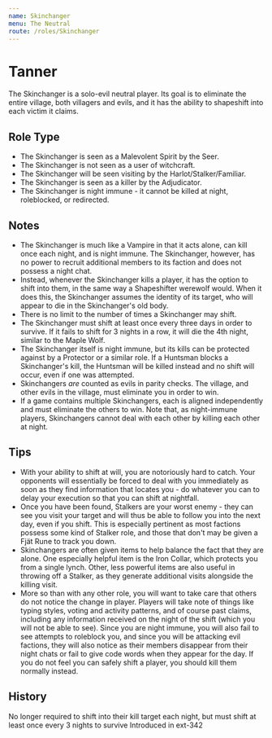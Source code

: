 ```yaml
---
name: Skinchanger
menu: The Neutral
route: /roles/Skinchanger
---
```



# Tanner

The Skinchanger is a solo-evil neutral player. Its goal is to eliminate the entire village, both villagers and evils, and it has the ability to shapeshift into each victim it claims.

## Role Type

- The Skinchanger is seen as a Malevolent Spirit by the Seer.
- The Skinchanger is not seen as a user of witchcraft.
- The Skinchanger will be seen visiting by the Harlot/Stalker/Familiar.
- The Skinchanger is seen as a killer by the Adjudicator.
- The Skinchanger is night immune - it cannot be killed at night, roleblocked, or redirected.

## Notes

- The Skinchanger is much like a Vampire in that it acts alone, can kill once each night, and is night immune. The Skinchanger, however, has no power to recruit additional members to its faction and does not possess a night chat.
- Instead, whenever the Skinchanger kills a player, it has the option to shift into them, in the same way a Shapeshifter werewolf would. When it does this, the Skinchanger assumes the identity of its target, who will appear to die in the Skinchanger's old body.
- There is no limit to the number of times a Skinchanger may shift.
- The Skinchanger must shift at least once every three days in order to survive. If it fails to shift for 3 nights in a row, it will die the 4th night, similar to the Maple Wolf.
- The Skinchanger itself is night immune, but its kills can be protected against by a Protector or a similar role. If a Huntsman blocks a Skinchanger's kill, the Huntsman will be killed instead and no shift will occur, even if one was attempted.
- Skinchangers _are_ counted as evils in parity checks. The village, and other evils in the village, must eliminate you in order to win.
- If a game contains multiple Skinchangers, each is aligned independently and must eliminate the others to win. Note that, as night-immune players, Skinchangers cannot deal with each other by killing each other at night.

## Tips

- With your ability to shift at will, you are notoriously hard to catch. Your opponents will essentially be forced to deal with you immediately as soon as they find information that locates you - do whatever you can to delay your execution so that you can shift at nightfall.
- Once you have been found, Stalkers are your worst enemy - they can see you visit your target and will thus be able to follow you into the next day, even if you shift. This is especially pertinent as most factions possess some kind of Stalker role, and those that don't may be given a Fjät Rune to track you down.
- Skinchangers are often given items to help balance the fact that they are alone. One especially helpful item is the Iron Collar, which protects you from a single lynch. Other, less powerful items are also useful in throwing off a Stalker, as they generate additional visits alongside the killing visit.
- More so than with any other role, you will want to take care that others do not notice the change in player. Players will take note of things like typing styles, voting and activity patterns, and of course past claims, including any information received on the night of the shift (which you will not be able to see). Since you are night immune, you will also fail to see attempts to roleblock you, and since you will be attacking evil factions, they will also notice as their members disappear from their night chats or fail to give code words when they appear for the day. If you do not feel you can safely shift a player, you should kill them normally instead.

## History

<Timeline lineColor="white">
  <Event interval="2020-05-10">
    No longer required to shift into their kill target each night, but must
    shift at least once every 3 nights to survive
  </Event>
  <Event interval="2019-09-14">Introduced in ext-342</Event>
</Timeline>
